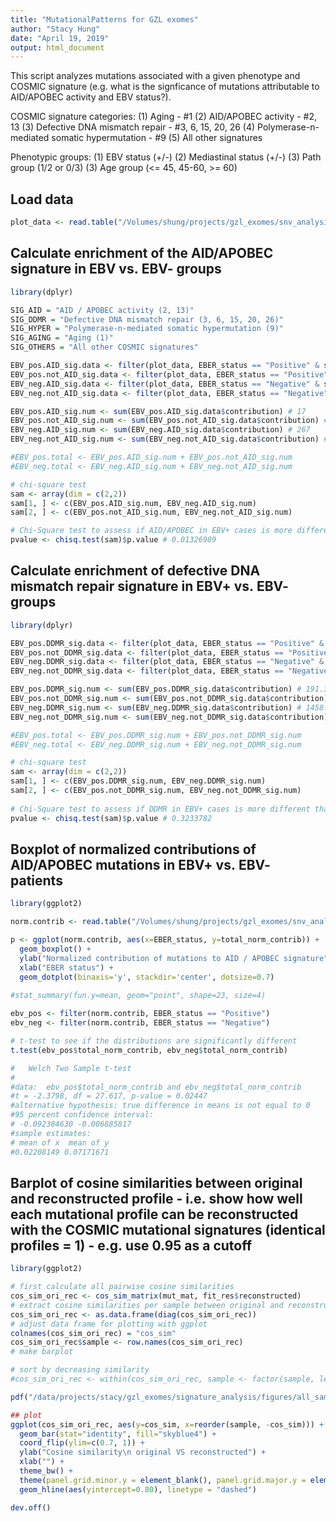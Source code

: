 ```yaml
---
title: "MutationalPatterns for GZL exomes"
author: "Stacy Hung"
date: "April 19, 2019"
output: html_document
---
```


This script analyzes mutations associated with a given phenotype and COSMIC signature (e.g. what is the signficance of mutations attributable to AID/APOBEC activity and EBV status?).

COSMIC signature categories: 
(1) Aging - #1
(2) AID/APOBEC activity - #2, 13
(3) Defective DNA mismatch repair - #3, 6, 15, 20, 26
(4) Polymerase-n-mediated somatic hypermutation - #9
(5) All other signatures

Phenotypic groups:
(1) EBV status (+/-)
(2) Mediastinal status (+/-)
(3) Path group (1/2 or 0/3)
(3) Age group (<= 45, 45-60, >= 60)


## Load data

```r
plot_data <- read.table("/Volumes/shung/projects/gzl_exomes/snv_analysis-20181127/signature_analysis/mutationalPatterns/output/30_samples/GZ-optimal_contributions-COSMIC.normalized.grouped.eber_status.txt", sep = "\t", header = TRUE, stringsAsFactors = FALSE)
```


## Calculate enrichment of the AID/APOBEC signature in EBV vs. EBV- groups

```r
library(dplyr)

SIG_AID = "AID / APOBEC activity (2, 13)"
SIG_DDMR = "Defective DNA mismatch repair (3, 6, 15, 20, 26)"
SIG_HYPER = "Polymerase-n-mediated somatic hypermutation (9)"
SIG_AGING = "Aging (1)"
SIG_OTHERS = "All other COSMIC signatures"

EBV_pos.AID_sig.data <- filter(plot_data, EBER_status == "Positive" & signature_group == SIG_AID)
EBV_pos.not_AID_sig.data <- filter(plot_data, EBER_status == "Positive" & !(signature_group == SIG_AID))
EBV_neg.AID_sig.data <- filter(plot_data, EBER_status == "Negative" & signature_group == SIG_AID)
EBV_neg.not_AID_sig.data <- filter(plot_data, EBER_status == "Negative" & !(signature_group == SIG_AID))

EBV_pos.AID_sig.num <- sum(EBV_pos.AID_sig.data$contribution) # 17
EBV_pos.not_AID_sig.num <- sum(EBV_pos.not_AID_sig.data$contribution) # 633
EBV_neg.AID_sig.num <- sum(EBV_neg.AID_sig.data$contribution) # 267
EBV_neg.not_AID_sig.num <- sum(EBV_neg.not_AID_sig.data$contribution) # 5158

#EBV_pos.total <- EBV_pos.AID_sig.num + EBV_pos.not_AID_sig.num
#EBV_neg.total <- EBV_neg.AID_sig.num + EBV_neg.not_AID_sig.num

# chi-square test
sam <- array(dim = c(2,2))
sam[1, ] <- c(EBV_pos.AID_sig.num, EBV_neg.AID_sig.num)
sam[2, ] <- c(EBV_pos.not_AID_sig.num, EBV_neg.not_AID_sig.num)

# Chi-Square test to assess if AID/APOBEC in EBV+ cases is more different than expected
pvalue <- chisq.test(sam)$p.value # 0.01326989
```

## Calculate enrichment of defective DNA mismatch repair signature in EBV+ vs. EBV- groups

```r
library(dplyr)

EBV_pos.DDMR_sig.data <- filter(plot_data, EBER_status == "Positive" & signature_group == SIG_DDMR)
EBV_pos.not_DDMR_sig.data <- filter(plot_data, EBER_status == "Positive" & !(signature_group == SIG_DDMR))
EBV_neg.DDMR_sig.data <- filter(plot_data, EBER_status == "Negative" & signature_group == SIG_DDMR)
EBV_neg.not_DDMR_sig.data <- filter(plot_data, EBER_status == "Negative" & !(signature_group == SIG_DDMR))

EBV_pos.DDMR_sig.num <- sum(EBV_pos.DDMR_sig.data$contribution) # 191.3075
EBV_pos.not_DDMR_sig.num <- sum(EBV_pos.not_DDMR_sig.data$contribution) # 458.9504
EBV_neg.DDMR_sig.num <- sum(EBV_neg.DDMR_sig.data$contribution) # 1458.566
EBV_neg.not_DDMR_sig.num <- sum(EBV_neg.not_DDMR_sig.data$contribution) # 3966.872

#EBV_pos.total <- EBV_pos.DDMR_sig.num + EBV_pos.not_DDMR_sig.num
#EBV_neg.total <- EBV_neg.DDMR_sig.num + EBV_neg.not_DDMR_sig.num

# chi-square test
sam <- array(dim = c(2,2))
sam[1, ] <- c(EBV_pos.DDMR_sig.num, EBV_neg.DDMR_sig.num)
sam[2, ] <- c(EBV_pos.not_DDMR_sig.num, EBV_neg.not_DDMR_sig.num)
  
# Chi-Square test to assess if DDMR in EBV+ cases is more different than expected
pvalue <- chisq.test(sam)$p.value # 0.3233782
```

## Boxplot of normalized contributions of AID/APOBEC mutations in EBV+ vs. EBV- patients 

```r
library(ggplot2)

norm.contrib <- read.table("/Volumes/shung/projects/gzl_exomes/snv_analysis-20181127/signature_analysis/mutationalPatterns/output/30_samples/eber_groups-norm_contrib-AID_APOBEC.txt", sep = "\t", header = TRUE)

p <- ggplot(norm.contrib, aes(x=EBER_status, y=total_norm_contrib)) + 
  geom_boxplot() +
  ylab("Normalized contribution of mutations to AID / APOBEC signature") + 
  xlab("EBER status") +
  geom_dotplot(binaxis='y', stackdir='center', dotsize=0.7)
  
#stat_summary(fun.y=mean, geom="point", shape=23, size=4)

ebv_pos <- filter(norm.contrib, EBER_status == "Positive")
ebv_neg <- filter(norm.contrib, EBER_status == "Negative")

# t-test to see if the distributions are significantly different
t.test(ebv_pos$total_norm_contrib, ebv_neg$total_norm_contrib)

#	Welch Two Sample t-test
#
#data:  ebv_pos$total_norm_contrib and ebv_neg$total_norm_contrib
#t = -2.3798, df = 27.617, p-value = 0.02447
#alternative hypothesis: true difference in means is not equal to 0
#95 percent confidence interval:
# -0.092384630 -0.006885817
#sample estimates:
# mean of x  mean of y 
#0.02208149 0.07171671 

```

## Barplot of cosine similarities between original and reconstructed profile - i.e. show how well each mutational profile can be reconstructed with the COSMIC mutational signatures (identical profiles = 1) - e.g. use 0.95 as a cutoff

```r
library(ggplot2)

# first calculate all pairwise cosine similarities
cos_sim_ori_rec <- cos_sim_matrix(mut_mat, fit_res$reconstructed)
# extract cosine similarities per sample between original and reconstructed
cos_sim_ori_rec <- as.data.frame(diag(cos_sim_ori_rec))
# adjust data frame for plotting with ggplot
colnames(cos_sim_ori_rec) = "cos_sim"
cos_sim_ori_rec$sample <- row.names(cos_sim_ori_rec)
# make barplot

# sort by decreasing similarity
#cos_sim_ori_rec <- within(cos_sim_ori_rec, sample <- factor(sample, levels=names(sort(cos_sim), decreasing=TRUE)))

pdf("/data/projects/stacy/gzl_exomes/signature_analysis/figures/all_samples/28_samples/cosmic_vs_reconstructed-cosine_similarity_barplot.pdf", width = 8, height = 7)

## plot
ggplot(cos_sim_ori_rec, aes(y=cos_sim, x=reorder(sample, -cos_sim))) + 
  geom_bar(stat="identity", fill="skyblue4") + 
  coord_flip(ylim=c(0.7, 1)) +
  ylab("Cosine similarity\n original VS reconstructed") +
  xlab("") +
  theme_bw() +
  theme(panel.grid.minor.y = element_blank(), panel.grid.major.y = element_blank()) +
  geom_hline(aes(yintercept=0.80), linetype = "dashed")

dev.off()

```

